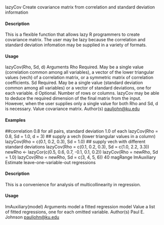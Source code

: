
lazyCov Create covariance matrix from correlation and standard deviation information

#### Description

This is a flexible function that allows lazy R programmers to create covariance matrix. The user
may be lazy because the correlation and standard deviation infomation may be supplied in a variety
of formats.

#### Usage

lazyCov(Rho, Sd, d)
Arguments
Rho Required. May be a single value (correlation common among all variables), a
vector of the lower triangular values (vech) of a correlation matrix, or a symmetric
matrix of correlation coefficients.
Sd Required. May be a single value (standard deviation common among all variables)
or a vector of standard deviations, one for each variable.
d Optional. Number of rows or columns. lazyCov may be able to deduce the
required dimension of the final matrix from the input. However, when the user
supplies only a single value for both Rho and Sd, d is necessary.
Value
covariance matrix.
Author(s)
<pauljohn@ku.edu>

#### Examples

##correlation 0.8 for all pairs, standard deviation 1.0 of each
lazyCov(Rho = 0.8, Sd = 1.0, d = 3)
## supply a vech (lower triangular values in a column)
lazyCov(Rho = c(0.1, 0.2, 0.3), Sd = 1.0)
## supply vech with different standard deviations
lazyCov(Rho = c(0.1, 0.2, 0.3), Sd = c(1.0, 2.2, 3.3))
newRho <- lazyCor(c(0.5, 0.6, 0.7, -0.1, 0.1, 0.2))
lazyCov(Rho = newRho, Sd = 1.0)
lazyCov(Rho = newRho, Sd = c(3, 4, 5, 6))
40 magRange
lmAuxiliary Estimate leave-one-variable-out regressions

#### Description

This is a convenience for analysis of multicollinearity in regression.

#### Usage

lmAuxiliary(model)
Arguments
model a fitted regression model
Value
a list of fitted regressions, one for each omitted variable.
Author(s)
Paul E. Johnson <pauljohn@ku.edu>

